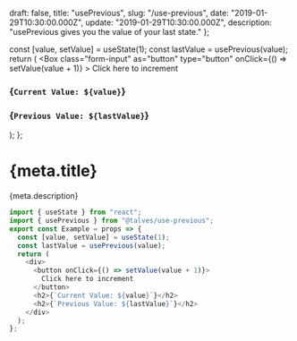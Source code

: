   draft: false,
  title: "usePrevious",
  slug: "/use-previous",
  date: "2019-01-29T10:30:00.000Z",
  update: "2019-01-29T10:30:00.000Z",
  description: "usePrevious gives you the value of your last state."
};

  const [value, setValue] = useState(1);
  const lastValue = usePrevious(value);
  return (
    <Box class={props.class}>
      <Box
        class="form-input"
        as="button"
        type="button"
        onClick={() => setValue(value + 1)}
      >
        Click here to increment
      </Box>
      <h3>{`Current Value: ${value}`}</h3>
      <h3>{`Previous Value: ${lastValue}`}</h3>
    </Box>
  );
};

# {meta.title}

{meta.description}

<Example class="flex flex-col border-gray-400 border-2 p-2 m-5" />

```js
import { useState } from "react";
import { usePrevious } from "@talves/use-previous";
export const Example = props => {
  const [value, setValue] = useState(1);
  const lastValue = usePrevious(value);
  return (
    <div>
      <button onClick={() => setValue(value + 1)}>
        Click here to increment
      </button>
      <h2>{`Current Value: ${value}`}</h2>
      <h2>{`Previous Value: ${lastValue}`}</h2>
    </div>
  );
};
```
